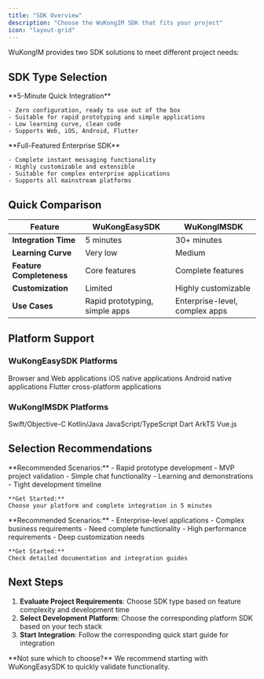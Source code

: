 ```yaml
---
title: "SDK Overview"
description: "Choose the WuKongIM SDK that fits your project"
icon: "layout-grid"
---
```


WuKongIM provides two SDK solutions to meet different project needs:

## SDK Type Selection

<CardGroup cols={2}>
  <Card title="WuKongEasySDK" icon="rocket" href="/en/sdk/easy/overview">
    **5-Minute Quick Integration**

    - Zero configuration, ready to use out of the box
    - Suitable for rapid prototyping and simple applications
    - Low learning curve, clean code
    - Supports Web, iOS, Android, Flutter
  </Card>
  <Card title="WuKongIMSDK" icon="library-big" href="/en/sdk/wukongim/ios/intro">
    **Full-Featured Enterprise SDK**

    - Complete instant messaging functionality
    - Highly customizable and extensible
    - Suitable for complex enterprise applications
    - Supports all mainstream platforms
  </Card>
</CardGroup>

## Quick Comparison

| Feature | WuKongEasySDK | WuKongIMSDK |
|---------|---------------|-------------|
| **Integration Time** | 5 minutes | 30+ minutes |
| **Learning Curve** | Very low | Medium |
| **Feature Completeness** | Core features | Complete features |
| **Customization** | Limited | Highly customizable |
| **Use Cases** | Rapid prototyping, simple apps | Enterprise-level, complex apps |

## Platform Support

### WuKongEasySDK Platforms

<CardGroup cols={2}>
  <Card title="Web" icon="globe" href="/en/sdk/easy/javascript/getting-started">
    Browser and Web applications
  </Card>
  <Card title="iOS" icon="apple" href="/en/sdk/easy/ios/getting-started">
    iOS native applications
  </Card>
  <Card title="Android" icon="android" href="/en/sdk/easy/android/getting-started">
    Android native applications
  </Card>
  <Card title="Flutter" icon="flutter" href="/en/sdk/easy/flutter/getting-started">
    Flutter cross-platform applications
  </Card>
</CardGroup>

### WuKongIMSDK Platforms

<CardGroup cols={3}>
  <Card title="iOS SDK" icon="apple" href="/en/sdk/wukongim/ios/intro">
    Swift/Objective-C
  </Card>
  <Card title="Android SDK" icon="android" href="/en/sdk/wukongim/android/intro">
    Kotlin/Java
  </Card>
  <Card title="Web SDK" icon="js" href="/en/sdk/wukongim/javascript/intro">
    JavaScript/TypeScript
  </Card>
  <Card title="Flutter SDK" icon="flutter" href="/en/sdk/wukongim/flutter/intro">
    Dart
  </Card>
  <Card title="HarmonyOS SDK" icon="smartphone" href="/en/sdk/wukongim/harmonyos/intro">
    ArkTS
  </Card>
  <Card title="Uniapp SDK" icon="layers" href="/en/sdk/wukongim/uniapp/intro">
    Vue.js
  </Card>
</CardGroup>

## Selection Recommendations

<Tabs>
  <Tab title="Choose EasySDK">
    **Recommended Scenarios:**
    - Rapid prototype development
    - MVP project validation
    - Simple chat functionality
    - Learning and demonstrations
    - Tight development timeline

    **Get Started:**
    Choose your platform and complete integration in 5 minutes
  </Tab>
  <Tab title="Choose WuKongIMSDK">
    **Recommended Scenarios:**
    - Enterprise-level applications
    - Complex business requirements
    - Need complete functionality
    - High performance requirements
    - Deep customization needs

    **Get Started:**
    Check detailed documentation and integration guides
  </Tab>
</Tabs>

## Next Steps

1. **Evaluate Project Requirements**: Choose SDK type based on feature complexity and development time
2. **Select Development Platform**: Choose the corresponding platform SDK based on your tech stack
3. **Start Integration**: Follow the corresponding quick start guide for integration

<Tip>
  **Not sure which to choose?** We recommend starting with WuKongEasySDK to quickly validate functionality.
</Tip>
